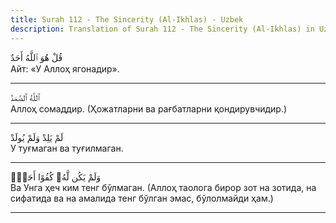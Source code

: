 ```yaml
---
title: Surah 112 - The Sincerity (Al-Ikhlas) - Uzbek
description: Translation of Surah 112 - The Sincerity (Al-Ikhlas) in Uzbek
---
```





<Aside type="quran" title="1">
قُلْ هُوَ ٱللَّهُ أَحَدٌ
</Aside>

<Aside type="reference" title="1">
Айт: «У Аллоҳ ягонадир».
</Aside>

---

<Aside type="quran" title="2">
ٱللَّهُ ٱلصَّمَدُ
</Aside>

<Aside type="reference" title="2">
Аллоҳ сомаддир. (Ҳожатларни ва рағбатларни қондирувчидир.)
</Aside>

---

<Aside type="quran" title="3">
لَمْ يَلِدْ وَلَمْ يُولَدْ
</Aside>

<Aside type="reference" title="3">
У туғмаган ва туғилмаган.
</Aside>

---

<Aside type="quran" title="4">
وَلَمْ يَكُن لَّهُۥ كُفُوًا أَحَدٌۢ
</Aside>

<Aside type="reference" title="4">
Ва Унга ҳеч ким тенг бўлмаган. (Аллоҳ таолога бирор зот на зотида, на сифатида ва на амалида тенг бўлган эмас, бўлолмайди ҳам.)
</Aside>

---
